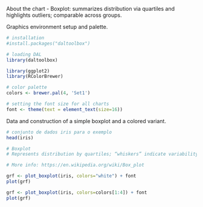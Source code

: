 About the chart
- Boxplot: summarizes distribution via quartiles and highlights outliers; comparable across groups.

Graphics environment setup and palette.
```r
# installation 
#install.packages("daltoolbox")

# loading DAL
library(daltoolbox) 
```

```r
library(ggplot2)
library(RColorBrewer)

# color palette
colors <- brewer.pal(4, 'Set1')

# setting the font size for all charts
font <- theme(text = element_text(size=16))
```

Data and construction of a simple boxplot and a colored variant.
```r
# conjunto de dados iris para o exemplo
head(iris)
```

```r
# Boxplot
# Represents distribution by quartiles; “whiskers” indicate variability outside the quartiles (and help identify outliers).

# More info: https://en.wikipedia.org/wiki/Box_plot

grf <- plot_boxplot(iris, colors="white") + font
plot(grf)  
```

```r
grf <- plot_boxplot(iris, colors=colors[1:4]) + font
plot(grf)  
```
